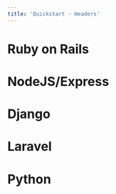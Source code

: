 ```yaml
---
title: 'Quickstart - Headers'
---
```


# Ruby on Rails
<CardGroup cols={2}>
  <Card title="GitHub Repo" icon="github"
    href="https://github.com/aptible/template-rails">
  </Card>
  <Card title="View Example" icon="browser" href="https://app-52710.on-aptible.com/">
  </Card>
</CardGroup>

# NodeJS/Express
<CardGroup cols={2}>
  <Card title="GitHub Repo" icon="github"
    href="https://github.com/aptible/template-express">
  </Card>
  <Card title="View Example" icon="browser" href="https://app-52737.on-aptible.com/">
  </Card>
</CardGroup>

# Django
<CardGroup cols={2}>
  <Card title="GitHub Repo" icon="github"
    href="https://github.com/aptible/template-django">
  </Card>
  <Card title="View Example" icon="browser" href="https://app-52709.on-aptible.com/">
  </Card>
</CardGroup>

# Laravel
<CardGroup cols={2}>
  <Card title="GitHub Repo" icon="github"
    href="https://github.com/aptible/template-laravel">
  </Card>
  <Card title="View Example" icon="browser" href="https://app-52756.on-aptible.com/">
  </Card>
  </CardGroup>

# Python
<CardGroup cols={2}>
  <Card title="GitHub Repo" icon="github"
    href="https://github.com/aptible/deploy-demo-app">
  </Card>
  <Card title="View Example" icon="browser" href="https://app-60388.on-aptible.com/">
  </Card>
  </CardGroup>
  </CardGroup>
</CardGroup>